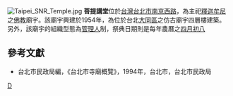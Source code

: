 [[File:Taipei_SNR_Temple.jpg|thumb]]
'''菩提講堂'''位於[[台灣|台灣]][[台北市|台北市]][[南京西路_(台北)|南京西路]]，為主祀[[釋迦牟尼|釋迦牟尼]]之[[佛教|佛教]]廟宇。該廟宇興建於1954年，為位於台北[[大同區_(臺灣)|大同區]]之仿古廟宇四層樓建築。另外，該廟宇的組織型態為[[管理人|管理人]]制，祭典日期則是每年農曆之[[四月初八|四月初八]]

==參考文獻==
{{commons category|Puti Jiang Temple}}
*台北市民政局編，《台北市寺廟概覽》，1994年，台北市，台北市民政局

[[Category:台北市佛寺|D]]